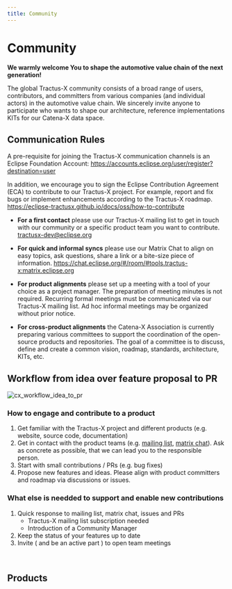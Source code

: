 ```yaml
---
title: Community
---
```


# Community

<b>We warmly welcome You to shape the automotive value chain of the next generation!</b>

The global Tractus-X community consists of a broad range of users, contributors, and committers from various companies (and individual actors) in the automotive value chain. We sincerely invite anyone to participate who wants to shape our architecture, reference implementations KITs for our Catena-X data space.

## Communication Rules

A pre-requisite for joining the Tractus-X communication channels is an Eclipse Foundation Account: https://accounts.eclipse.org/user/register?destination=user

In addition, we encourage you to sign the Eclipse Contribution Agreement (ECA) to contribute to our Tractus-X project. For example, report and fix bugs or implement enhancements according to the Tractus-X roadmap. https://eclipse-tractusx.github.io/docs/oss/how-to-contribute

- **For a first contact** please use our Tractus-X mailing list to get in touch with our community or a specific product team you want to contribute. tractusx-dev@eclipse.org

- **For quick and informal syncs** please use our Matrix Chat to align on easy topics, ask questions, share a link or a bite-size piece of information. https://chat.eclipse.org/#/room/#tools.tractus-x:matrix.eclipse.org

- **For product alignments** please set up a meeting with a tool of your choice as a project manager. The preparation of meeting minutes is not required. Recurring formal meetings must be communicated via our Tractus-X mailing list.
Ad hoc informal meetings may be organized without prior notice.

- **For cross-product alignments** the Catena-X Association is currently preparing various committees to support the coordination of the open-source products and repositories. The goal of a committee is to discuss, define and create a common vision, roadmap, standards, architecture, KITs, etc.

## Workflow from idea over feature proposal to PR

![cx_workflow_idea_to_pr](@site/static/img/cx_workflow_idea_to_pr.drawio.svg)

### How to engage and contribute to a product

1. Get familiar with the Tractus-X project and different products (e.g. website, source code, documentation)
2. Get in contact with the product teams (e.g. [mailing list](https://eclipse-tractusx.github.io/docs/oss/how-to-contribute/#dev-mailinglist), [matrix chat](https://chat.eclipse.org/#/room/#tools.tractus-x:matrix.eclipse.org)). Ask as concrete as possible, that we can lead you to the responsible person. 
3. Start with small contributions / PRs (e.g. bug fixes)
4. Propose new features and ideas. Please align with product committers and roadmap via discussions or issues.

### What else is needded to support and enable new contributions

1. Quick response to mailing list, matrix chat, issues and PRs
   - Tractus-X mailing list subscription needed
   - Introduction of a Community Manager
2. Keep the status of your features up to date
3. Invite ( and be an active part ) to open team meetings

<br />

## Products
<ProductOverview />

